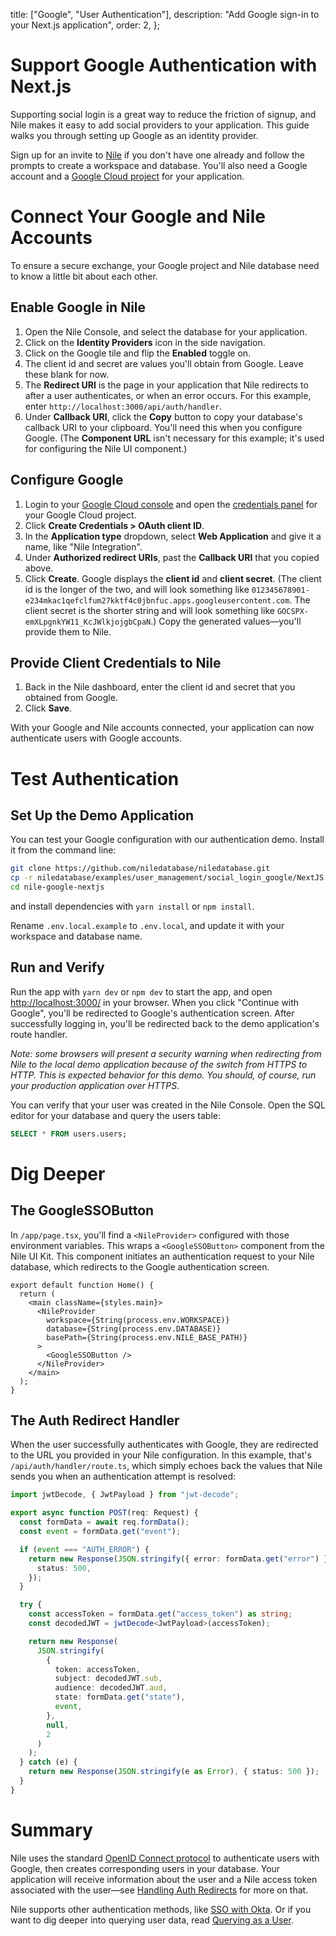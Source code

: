   title: ["Google", "User Authentication"],
  description: "Add Google sign-in to your Next.js application",
  order: 2,
};

# Support Google Authentication with Next.js

Supporting social login is a great way to reduce the friction of signup, and Nile makes it easy to add social providers to your application. This guide walks you through setting up Google as an identity provider.

Sign up for an invite to [Nile](https://thenile.dev) if you don't have one already and follow the prompts to create a workspace and database. You'll also need a Google account and a [Google Cloud project](https://console.cloud.google.com/) for your application.

# Connect Your Google and Nile Accounts

To ensure a secure exchange, your Google project and Nile database need to know a little bit about each other.

## Enable Google in Nile

1. Open the Nile Console, and select the database for your application.
2. Click on the **Identity Providers** icon in the side navigation.
3. Click on the Google tile and flip the **Enabled** toggle on.
4. The client id and secret are values you'll obtain from Google. Leave these blank for now.
5. The **Redirect URI** is the page in your application that Nile redirects to after a user authenticates, or when an error occurs. For this example, enter `http://localhost:3000/api/auth/handler`.
6. Under **Callback URI**, click the **Copy** button to copy your database's callback URI to your clipboard. You'll need this when you configure Google. (The **Component URL** isn't necessary for this example; it's used for configuring the Nile UI component.)

## Configure Google

1. Login to your [Google Cloud console](https://console.cloud.google.com/) and open the [credentials panel](https://console.cloud.google.com/apis/credentials) for your Google Cloud project.
2. Click **Create Credentials > OAuth client ID**.
3. In the **Application type** dropdown, select **Web Application** and give it a name, like "Nile Integration".
4. Under **Authorized redirect URIs**, past the **Callback URI** that you copied above.
5. Click **Create**. Google displays the **client id** and **client secret**. (The client id is the longer of the two, and will look something like `012345678901-e234mkac1qefclfum27kktf4c0jbnfuc.apps.googleusercontent.com`. The client secret is the shorter string and will look something like `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`.) Copy the generated values—you'll provide them to Nile.

## Provide Client Credentials to Nile

1. Back in the Nile dashboard, enter the client id and secret that you obtained from Google.
2. Click **Save**.

With your Google and Nile accounts connected, your application can now authenticate users with Google accounts.

# Test Authentication

## Set Up the Demo Application

You can test your Google configuration with our authentication demo. Install it from the command
line:

```bash
git clone https://github.com/niledatabase/niledatabase.git
cp -r niledatabase/examples/user_management/social_login_google/NextJS ./nile-google-nextjs
cd nile-google-nextjs
```

and install dependencies with `yarn install` or `npm install`.

Rename `.env.local.example` to `.env.local`, and update it with your workspace and database name.

## Run and Verify

Run the app with `yarn dev` or `npm dev` to start the app, and open [http://localhost:3000/](http://localhost:3000/) in your browser. When you click "Continue with Google", you'll be redirected to Google's authentication screen. After successfully logging in, you'll be redirected back to the demo application's route handler.

_Note: some browsers will present a security warning when redirecting from Nile to the local demo application because of the switch from HTTPS to HTTP. This is expected behavior for this demo. You should, of course, run your production application over HTTPS._

You can verify that your user was created in the Nile Console. Open the SQL editor for your database and query the users table:

```sql
SELECT * FROM users.users;
```

# Dig Deeper

## The GoogleSSOButton

In `/app/page.tsx`, you'll find a `<NileProvider>` configured with those environment variables. This wraps a `<GoogleSSOButton>` component from the Nile UI Kit. This component initiates an authentication request to your Nile database, which redirects to the Google authentication screen.

```tsx
export default function Home() {
  return (
    <main className={styles.main}>
      <NileProvider
        workspace={String(process.env.WORKSPACE)}
        database={String(process.env.DATABASE)}
        basePath={String(process.env.NILE_BASE_PATH)}
      >
        <GoogleSSOButton />
      </NileProvider>
    </main>
  );
}
```

## The Auth Redirect Handler

When the user successfully authenticates with Google, they are redirected to the URL you provided in your Nile configuration. In this example, that's `/api/auth/handler/route.ts`, which simply echoes back the values that Nile sends you when an authentication attempt is resolved:

```ts
import jwtDecode, { JwtPayload } from "jwt-decode";

export async function POST(req: Request) {
  const formData = await req.formData();
  const event = formData.get("event");

  if (event === "AUTH_ERROR") {
    return new Response(JSON.stringify({ error: formData.get("error") }), {
      status: 500,
    });
  }

  try {
    const accessToken = formData.get("access_token") as string;
    const decodedJWT = jwtDecode<JwtPayload>(accessToken);

    return new Response(
      JSON.stringify(
        {
          token: accessToken,
          subject: decodedJWT.sub,
          audience: decodedJWT.aud,
          state: formData.get("state"),
          event,
        },
        null,
        2
      )
    );
  } catch (e) {
    return new Response(JSON.stringify(e as Error), { status: 500 });
  }
}
```

# Summary

Nile uses the standard [OpenID Connect protocol](https://openid.net/developers/how-connect-works/) to authenticate users with Google, then creates corresponding users in your database. Your application will receive information about the user and a Nile access token associated with the user—see [Handling Auth Redirects]() for more on that.

Nile supports other authentication methods, like [SSO with Okta](). Or if you want to dig deeper into querying user data, read [Querying as a User]().
